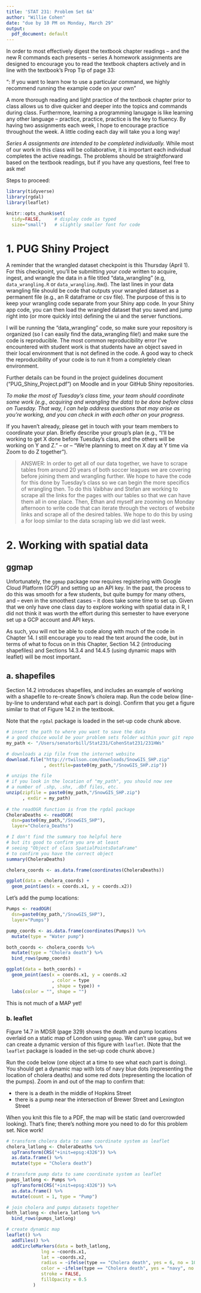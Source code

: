 ```yaml
---
title: 'STAT 231: Problem Set 6A'
author: "Willie Cohen"
date: "due by 10 PM on Monday, March 29"
output:
  pdf_document: default
---
```


In order to most effectively digest the textbook chapter readings -- and the  new R commands each presents -- series A homework assignments are designed to encourage you to read the textbook chapters actively and in line with the textbook's Prop Tip of page 33:

"\textbf{Pro Tip}: If you want to learn how to use a particular command, we highly recommend running the example code on your own" 

A more thorough reading and light practice of the textbook chapter prior to class allows us to dive quicker and deeper into the topics and commands during class.  Furthermore, learning a programming lanugage is like learning any other language -- practice, practice, practice is the key to fluency.  By having two assignments each week, I hope to encourage practice throughout the week.  A little coding each day will take you a long way!

*Series A assignments are intended to be completed individually.*  While most of our work in this class will be collaborative, it is important each individual completes the active readings.  The problems should be straightforward based on the textbook readings, but if you have any questions, feel free to ask me!

Steps to proceed:

\begin{enumerate}
\item In RStudio, go to File > Open Project, navigate to the folder with the course-content repo, select the course-content project (course-content.Rproj), and click "Open" 
\item Pull the course-content repo (e.g. using the blue-ish down arrow in the Git tab in upper right window)
\item Copy ps6A.Rmd from the course repo to your repo (see page 6 of the GitHub Classroom Guide for Stat231 if needed)
\item Close the course-content repo project in RStudio
\item Open YOUR repo project in RStudio
\item In the ps6A.Rmd file in YOUR repo, replace "YOUR NAME HERE" with your name
\item Add in your responses, committing and pushing to YOUR repo in appropriate places along the way
\item Run "Knit PDF" 
\item Upload the pdf to Gradescope.  Don't forget to select which of your pages are associated with each problem.  \textit{You will not get credit for work on unassigned pages (e.g., if you only selected the first page but your solution spans two pages, you would lose points for any part on the second page that the grader can't see).} 
\end{enumerate}

```r
library(tidyverse)
library(rgdal)
library(leaflet)

knitr::opts_chunk$set(
  tidy=FALSE,     # display code as typed
  size="small")   # slightly smaller font for code
```

\newpage
# 1. PUG Shiny Project

A reminder that the wrangled dataset checkpoint is this Thursday (April 1).  For this checkpoint, you'll be submitting *your code* written to acquire, ingest, and wrangle the data in a file titled "data_wrangling" (e.g, `data_wrangling.R` or `data_wrangling.Rmd`).  The last lines in your data wrangling file should be code that outputs your wrangled dataset as a permanent file (e.g., an R dataframe or csv file).  The purpose of this is to keep your wrangling code separate from your Shiny app code.  In your Shiny app code, you can then load the wrangled dataset that you saved and jump right into (or more quickly into) defining the ui and the server functions.

I will be running the "data_wrangling" code, so make sure your repository is organized (so I can easily find the data_wrangling file!) and make sure the code is reproducible. The most common reproducibility error I've encountered with student work is that students have an object saved in their local environment that is not defined in the code. A good way to check the reproducibility of your code is to run it from a completely clean environment.

Further details can be found in the project guidelines document ("PUG_Shiny_Project.pdf") on Moodle and in your GitHub Shiny repositories.

*To make the most of Tuesday's class time, your team should coordinate some work (e.g., acquiring and wrangling the data) to be done before class on Tuesday.  That way, I can help address questions that may arise as you're working, and you can check in with each other on your progress.*

If you haven't already, please get in touch with your team members to coordinate your plan.  Briefly describe your group's plan (e.g., "I'll be working to get X done before Tuesday's class, and the others will be working on Y and Z." -- or -- "We're planning to meet on X day at Y time via Zoom to do Z together").

> ANSWER: In order to get all of our data together, we have to scrape tables from around 20 years of both soccer leagues we are covering before joining them and wrangling further. We hope to have the code for this done by Tuesday's class so we can begin the more specifics of wrangling then. To do this Vaibhav and Stefan are working to scrape all the links for the pages with our tables so that we can have them all in one place. Then, Ethan and myself are zooming on Monday afternoon to write code that can iterate through the vectors of website links and scrape all of the desired tables. We hope to do this by using a for loop similar to the data scraping lab we did last week. 



\newpage
# 2. Working with spatial data

## ggmap

Unfortunately, the `ggmap` package now requires registering with Google Cloud Platform (GCP) and setting up an API key.  In the past, the process to do this was smooth for a few students, but quite bumpy for many others, and -- even in the smoothest cases -- it does take some time to set up.  Given that we only have one class day to explore working with spatial data in R, I did not think it was worth the effort during this semester to have everyone set up a GCP account and API keys.

As such, you will not be able to code along with much of the code in Chapter 14.  I still encourage you to read the text around the code, but in terms of what to focus on in this Chapter, Section 14.2 (introducing shapefiles) and Sections 14.3.4 and 14.4.5 (using dynamic maps with leaflet) will be most important.

\newpage 

## a. shapefiles

Section 14.2 introduces shapefiles, and includes an example of working with a shapefile to re-create Snow's cholera map.  Run the code below (line-by-line to understand what each part is doing).  Confirm that you get a figure similar to that of Figure 14.2 in the textbook.  

Note that the `rgdal` package is loaded in the set-up code chunk above.

```r
# insert the path to where you want to save the data
# a good choice would be your problem sets folder within your git repo
my_path <- "/Users/senatorbill/Stat231/CohenStat231/231HWs"

# downloads a zip file from the internet website
download.file("http://rtwilson.com/downloads/SnowGIS_SHP.zip" 
              , destfile=paste0(my_path,"/SnowGIS_SHP.zip"))

# unzips the file
# if you look in the location of "my_path", you should now see
# a number of .shp, .shx, .dbf files, etc.
unzip(zipfile = paste0(my_path,"/SnowGIS_SHP.zip")
      , exdir = my_path)
  
# the readOGR function is from the rgdal package
CholeraDeaths <- readOGR( 
  dsn=paste0(my_path,"/SnowGIS_SHP"), 
  layer="Cholera_Deaths")

# I don't find the summary too helpful here
# but its good to confirm you are at least 
# seeing "Object of class SpatialPointsDataFrame"
# to confirm you have the correct object
summary(CholeraDeaths)

cholera_coords <- as.data.frame(coordinates(CholeraDeaths))

ggplot(data = cholera_coords) +
  geom_point(aes(x = coords.x1, y = coords.x2))
```

Let's add the pump locations:

```r
Pumps <- readOGR( 
  dsn=paste0(my_path,"/SnowGIS_SHP"), 
  layer="Pumps")

pump_coords <- as.data.frame(coordinates(Pumps)) %>%
  mutate(type = "Water pump")

both_coords <- cholera_coords %>%
  mutate(type = "Cholera death") %>%
  bind_rows(pump_coords)

ggplot(data = both_coords) +
  geom_point(aes(x = coords.x1, y = coords.x2
                 , color = type
                 , shape = type)) +
  labs(color = "", shape = "")
```

This is not much of a MAP yet!  

### b. leaflet

Figure 14.7 in MDSR (page 329) shows the death and pump locations overlaid on a static map of London using `ggmap`.  We can't use `ggmap`, but we can create a dynamic version of this figure with `leaflet`. (Note that the `leaflet` package is loaded in the set-up code chunk above.)

Run the code below (one object at a time to see what each part is doing).  You should get a dynamic map with lots of navy blue dots (representing the location of cholera deaths) and some red dots (representing the location of the pumps).  Zoom in and out of the map to confirm that:

- there is a death in the middle of Hopkins Street
- there is a pump near the intersection of Brewer Street and Lexington Street

When you knit this file to a PDF, the map will be static (and overcrowded looking).  That's fine; there's nothing more you need to do for this problem set.  Nice work!

```r
# transform cholera data to same coordinate system as leaflet
cholera_latlong <- CholeraDeaths %>%
  spTransform(CRS("+init=epsg:4326")) %>%
  as.data.frame() %>%
  mutate(type = "Cholera death")

# transform pump data to same coordinate system as leaflet
pumps_latlong <- Pumps %>%
  spTransform(CRS("+init=epsg:4326")) %>%
  as.data.frame() %>%
  mutate(count = 1, type = "Pump")

# join cholera and pumps datasets together
both_latlong <- cholera_latlong %>%
  bind_rows(pumps_latlong)

# create dynamic map
leaflet() %>% 
  addTiles() %>%
  addCircleMarkers(data = both_latlong,
             lng = ~coords.x1,
             lat = ~coords.x2,
             radius = ~ifelse(type == "Cholera death", yes = 6, no = 10),
             color = ~ifelse(type == "Cholera death", yes = "navy", no = "red"),
             stroke = FALSE,
             fillOpacity = 0.5
          )
```

 